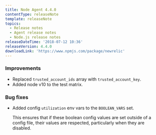 ```yaml
---
title: Node Agent 4.4.0
contentType: releaseNote
template: releaseNote
topics:
  - Release notes
  - Agent release notes
  - Node.js release notes
releaseDateTime: '2018-07-12 10:36'
releaseVersion: 4.4.0
downloadLink: 'https://www.npmjs.com/package/newrelic'
---
```


### Improvements

* Replaced `trusted_account_ids` array with `trusted_account_key`.
* Added node v10 to the test matrix.

### Bug fixes

* Added config `utilization` env vars to the `BOOLEAN_VARS` set.

  This ensures that if these boolean config values are set outside of a config file, their values are respected, particularly when they are disabled.
